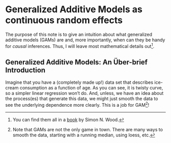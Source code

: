 # Generalized Additive Models as continuous random effects

The purpose of this note is to give an intuition about what generalized additive models (GAMs) are and, more importantly, when can they be handy for _causal_ inferences. Thus, I will leave most mathematical details out^[You can find them all in a [book](https://www.routledge.com/Generalized-Additive-Models-An-Introduction-with-R-Second-Edition/Wood/p/book/9781498728331) by Simon N. Wood.]. 

## Generalized Additive Models: An Über-brief Introduction

Imagine that you have a (completely made up!) data set that describes ice-cream consumption as a function of age. As you can see, it is twisty curve, so a simpler linear regression won't do. And, unless, we have an idea about the process(es) that generate this data, we might just smooth the data to see the underlying dependence more clearly. This is a job for GAM^[Note that GAMs are not the only game in town. There are many ways to smooth the data, starting with a running median, using loess, etc.]!

